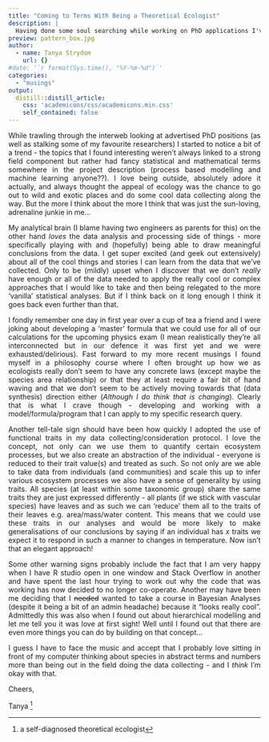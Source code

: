 ```yaml
---
title: "Coming to Terms With Being a Theoretical Ecologist"
description: |
  Having done some soul searching while working on PhD applications I've come to the conclusion that just maybe I'm not the ecologist that I thought I was.
preview: pattern_box.jpg
author:
  - name: Tanya Strydom
    url: {}
#date: '`r format(Sys.time(), "%Y-%m-%d")`'
categories:
  - "musings"
output:
  distill::distill_article:
    css: 'academicons/css/academicons.min.css'
    self_contained: false
---
```


<div style="text-align: justify">

While trawling through the interweb looking at advertised PhD positions (as well as stalking some of my favourite researchers) I started to notice a bit of a trend - the topics that I found interesting weren't always linked to a strong field component but rather had fancy statistical and mathematical terms somewhere in the project description (process based modelling and machine learning anyone??). I love being outside, absolutely adore it actually, and always thought the appeal of ecology was the chance to go out to wild and exotic places and do some cool data collecting along the way. But the more I think about the more I think that was just the sun-loving, adrenaline junkie in me...

My analytical brain (I blame having two engineers as parents for this) on the other hand *loves* the data analysis and processing side of things - more specifically playing with and (hopefully) being able to draw meaningful conclusions from the data. I get super excited (and geek out extensively) about all of the cool things and stories I can learn from the data that we've collected. Only to be (mildly) upset when I discover that we don't *really* have enough or all of the data needed to apply the really cool or complex approaches that I would like to take and then being relegated to the more 'vanilla' statistical analyses. But if I think back on it long enough I think it goes back even further than that.

I fondly remember one day in first year over a cup of tea a friend and I were joking about developing a 'master' formula that we could use for all of our calculations for the upcoming physics exam (I mean realistically they're all interconnected but in our defence it was first yet and we were exhausted/delirious). Fast forward to my more recent musings I found myself in a philosophy course where I often brought up how we as ecologists really don't seem to have any concrete laws (except maybe the species area relationship) or that they at least require a fair bit of hand waving and that we don't seem to be actively moving towards that (data synthesis) direction either (*Although I do think that is changing*). Clearly that is what I crave though - developing and working with a model/formula/program that I can apply to my specific research query.

Another tell-tale sign should have been how quickly I adopted the use of functional traits in my data collecting/consideration protocol. I love the concept, not only can we use them to quantify certain ecosystem processes, but we also create an abstraction of the individual - everyone is reduced to their trait value(s) and treated as such. So not only are we able to take data from individuals (and communities) and scale this up to infer various ecosystem processes we also have a sense of generality by using traits. All species (at least within some taxonomic group) share the same traits they are just expressed differently - all plants (if we stick with vascular species) have leaves and as such we can 'reduce' them all to the traits of their leaves e.g. area/mass/water content. This means that we could use these traits in our analyses and would be more likely to make generalisations of our conclusions by saying if an individual has $x$ traits we expect it to respond in such a manner to changes in temperature. Now isn't that an elegant approach!

Some other warning signs probably include the fact that I am very happy when I have R studio open in one window and Stack Overflow in another and have spent the last hour trying to work out why the code that was working has now decided to no longer co-operate. Another may have been me deciding that I ~~needed~~ wanted to take a course in Bayesian Analyses (despite it being a bit of an admin headache) because it "looks really cool". Admittedly this was also when I found out about hierarchical modelling and let me tell you it was love at first sight! Well until I found out that there are even more things you can do by building on that concept...

I guess I have to face the music and accept that I probably love sitting in front of my computer thinking about species in abstract terms and numbers more than being out in the field doing the data collecting - and I _think_ I'm okay with that. 

Cheers,

Tanya ^[a self-diagnosed theoretical ecologist]


</div>
